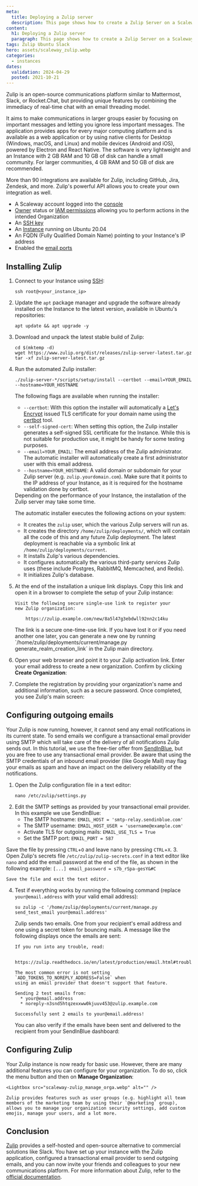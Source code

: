 ```yaml
---
meta:
  title: Deploying a Zulip server
  description: This page shows how to create a Zulip Server on a Scaleway Instance.
content:
  h1: Deploying a Zulip server
  paragraph: This page shows how to create a Zulip Server on a Scaleway Instance.
tags: Zulip Ubuntu Slack
hero: assets/scaleway_zulip.webp
categories:
  - instances
dates:
  validation: 2024-04-29
  posted: 2021-10-21
---
```


Zulip is an open-source communications platform similar to Mattermost, Slack, or Rocket.Chat, but providing unique features by combining the immediacy of real-time chat with an email threading model.

It aims to make communications in larger groups easier by focusing on important messages and letting you ignore less important messages. The application provides apps for every major computing platform and is available as a web application or by using native clients for Desktop (Windows, macOS, and Linux) and mobile devices (Android and iOS), powered by Electron and React Native. The software is very lightweight and an Instance with 2 GB RAM and 10 GB of disk can handle a small community. For larger communities, 4 GB RAM and 50 GB of disk are recommended.

More than 90 integrations are available for Zulip, including GitHub, Jira, Zendesk, and more. Zulip's powerful API allows you to create your own integration as well.

<Macro id="requirements" />

- A Scaleway account logged into the [console](https://console.scaleway.com/)
- [Owner](/identity-and-access-management/iam/concepts/#owner/) status or [IAM permissions](/identity-and-access-management/iam/concepts/#permission/) allowing you to perform actions in the intended Organization
- An [SSH key](/identity-and-access-management/organizations-and-projects/how-to/create-ssh-key/)
- An [Instance](/compute/instances/how-to/create-an-instance/) running on Ubuntu 20.04
- An FQDN (Fully Qualified Domain Name) pointing to your Instance's IP address
- Enabled the [email ports](/bare-metal/elastic-metal/how-to/enable-smtp/)

## Installing Zulip

1. Connect to your Instance using [SSH](/compute/instances/how-to/connect-to-instance/):
    ```
    ssh root@<your_instance_ip>
    ```
2. Update the `apt` package manager and upgrade the software already installed on the Instance to the latest version, available in Ubuntu's repositories:
    ```
    apt update && apt upgrade -y
    ```
3. Download and unpack the latest stable build of Zulip:
    ```
    cd $(mktemp -d)
    wget https://www.zulip.org/dist/releases/zulip-server-latest.tar.gz
    tar -xf zulip-server-latest.tar.gz
    ```
4. Run the automated Zulip installer:
    ```
    ./zulip-server-*/scripts/setup/install --certbot --email=YOUR_EMAIL --hostname=YOUR_HOSTNAME
    ```

    The following flags are available when running the installer:

      - `--certbot`: With this option the installer will automatically a [Let's Encrypt](https://letsencrypt.org/) issued TLS certificate for your domain name using the [certbot](https://certbot.eff.org/) tool.
      - `--self-signed-cert`: When setting this option, the Zulip installer generates a self-signed SSL certificate for the Instance. While this is not suitable for production use, it might be handy for some testing purposes.
      - `--email=YOUR_EMAIL`: The email address of the Zulip administrator. The automatic installer will automatically create a first administrator user with this email address.
      - `--hostname=YOUR_HOSTNAME`: A valid domain or subdomain for your Zulip server (e.g. `zulip.yourdomain.com`). Make sure that it points to the IP address of your Instance, as it is required for the hostname validation done by certbot.

    <Message type="note">
      Depending on the performance of your Instance, the installation of the Zulip server may take some time.
    </Message>

    The automatic installer executes the following actions on your system:
    - It creates the `zulip` user, which the various Zulip servers will run as.
    - It creates the directory `/home/zulip/deployments/`, which will contain all the code of this and any future Zulip deployment. The latest deployment is reachable via a symbolic link at `/home/zulip/deployments/current`.
    - It installs Zulip's various dependencies.
    - It configures automatically the various third-party services Zulip uses (these include Postgres, RabbitMQ, Memcached, and Redis).
    - It initializes Zulip's database.
5. At the end of the installation a unique link displays. Copy this link and open it in a browser to complete the setup of your Zulip instance:
    ```
    Visit the following secure single-use link to register your
    new Zulip organization:

        https://zulip.example.com/new/8a5l47g3ebdwll92nn2c14ku
    ```

    <Message type="tip">
      The link is a secure one-time-use link. If you have lost it or if you need another one later, you can generate a new one by running `/home/zulip/deployments/current/manage.py generate_realm_creation_link` in the Zulip main directory.
    </Message>
6. Open your web browser and point it to your Zulip activation link. Enter your email address to create a new organization. Confirm by clicking **Create Organization**:
    <Lightbox src="scaleway-zulip_new_orga.webp" alt="" />
7. Complete the registration by providing your organization's name and additional information, such as a secure password. Once completed, you see Zulip's main screen:
    <Lightbox src="scaleway-zulip_dashboard.webp" alt="" />

## Configuring outgoing emails

Your Zulip is now running, however, it cannot send any email notifications in its current state. To send emails we configure a transactional email provider using SMTP which will take care of the delivery of all notifications Zulip sends out. In this tutorial, we use the free-tier offer from [SendInBlue](https://www.sendinblue.com/), but you are free to use any transactional email provider. Be aware that using the SMTP credentials of an inbound email provider (like Google Mail) may flag your emails as spam and have an impact on the delivery reliability of the notifications.

1. Open the Zulip configuration file in a text editor:
    ```
    nano /etc/zulip/settings.py
    ```
2. Edit the SMTP settings as provided by your transactional email provider. In this example we use SendInBlue:
    - The SMTP hostname: `EMAIL_HOST = 'smtp-relay.sendinblue.com'`
    - The SMTP username: `EMAIL_HOST_USER = 'username@example.com'`
    - Activate TLS for outgoing mails: `EMAIL_USE_TLS = True`
    - Set the SMTP port: `EMAIL_PORT = 587`

  Save the file by pressing `CTRL`+`O` and leave nano by pressing `CTRL`+`X`.
3. Open Zulip's secrets file `/etc/zulip/zulip-secrets.conf` in a text editor like `nano` and add the email password at the end of the file, as shown in the following example:
    ```
    [...]
    email_password = s7b_rSpa-gesY&#C
    ```

    Save the file and exit the text editor.
4. Test if everything works by running the following command (replace `your@email.address` with your valid email address):
    ```
    su zulip -c '/home/zulip/deployments/current/manage.py send_test_email your@email.address'
    ```

    Zulip sends two emails. One from your recipient's email address and one using a secret token for bouncing mails. A message like the following displays once the emails are sent:

    ```
    If you run into any trouble, read:

      https://zulip.readthedocs.io/en/latest/production/email.html#troubleshooting

    The most common error is not setting `ADD_TOKENS_TO_NOREPLY_ADDRESS=False` when
    using an email provider that doesn't support that feature.

    Sending 2 test emails from:
      * your@email.address
      * noreply-n3snd5htqzexxww0kjuuv453@zulip.example.com

    Successfully sent 2 emails to your@email.address!
    ```

    You can also verify if the emails have been sent and delivered to the recipient from your SendInBlue dashboard:

    <Lightbox src="scaleway-sendinblue_config.webp" alt="" />

## Configuring Zulip

Your Zulip instance is now ready for basic use. However, there are many additional features you can configure for your organization. To do so, click the menu button and then on **Manage Organization**:

    <Lightbox src="scaleway-zulip_manage_orga.webp" alt="" />

    Zulip provides features such as user groups (e.g. highlight all team members of the marketing team by using their `@marketing` group), allows you to manage your organization security settings, add custom emojis, manage your users, and a lot more.

## Conclusion

[Zulip](https://zulip.com/) provides a self-hosted and open-source alternative to commercial solutions like Slack. You have set up your instance with the Zulip application, configured a transactional email provider to send outgoing emails, and you can now invite your friends and colleagues to your new communications platform. For more information about Zulip, refer to the [official documentation](https://zulip.com/help/).